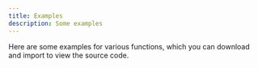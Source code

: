 ```yaml
---
title: Examples
description: Some examples
---
```



Here are some examples for various functions, which you can download and import to view the source code.

<CardGrid>
    <LinkCard title="Functions" description="Function creation, invocation" target="_blank" download="functions.json" href="/examples/functions.json" />
    <LinkCard title="Element Operations" description="Create elements, get elements, modify elements, etc." target="_blank" download="elements.json" href="/examples/elements.json" />
    <LinkCard title="Resource Downloader" description="Find images and videos from the webpage and provide downloads" target="_blank" download="downloader.json" href="/examples/downloader.json" />
    <LinkCard title="Canvas and Animation" description="Draw patterns using canvas and make them move" target="_blank" download="canvas.json" href="/examples/canvas.json" />
</CardGrid>
